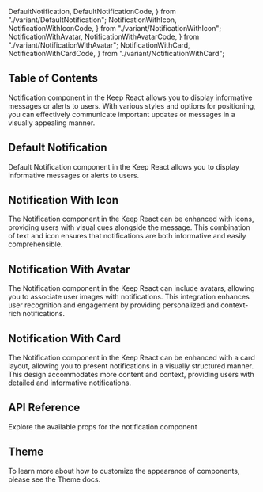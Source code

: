   DefaultNotification,
  DefaultNotificationCode,
} from "./variant/DefaultNotification";
  NotificationWithIcon,
  NotificationWithIconCode,
} from "./variant/NotificationWithIcon";
  NotificationWithAvatar,
  NotificationWithAvatarCode,
} from "./variant/NotificationWithAvatar";
  NotificationWithCard,
  NotificationWithCardCode,
} from "./variant/NotificationWithCard";



## Table of Contents

Notification component in the Keep React allows you to display informative messages or alerts to users. With various styles and options for positioning, you can effectively communicate important updates or messages in a visually appealing manner.

## Default Notification

Default Notification component in the Keep React allows you to display informative messages or alerts to users.

<CodePreview github="Notification" code={DefaultNotificationCode}>
  <DefaultNotification />
</CodePreview>

## Notification With Icon

The Notification component in the Keep React can be enhanced with icons, providing users with visual cues alongside the message. This combination of text and icon ensures that notifications are both informative and easily comprehensible.

<CodePreview github="Notification" code={NotificationWithIconCode}>
  <NotificationWithIcon />
</CodePreview>

## Notification With Avatar

The Notification component in the Keep React can include avatars, allowing you to associate user images with notifications. This integration enhances user recognition and engagement by providing personalized and context-rich notifications.

<CodePreview github="Notification" code={NotificationWithAvatarCode}>
  <NotificationWithAvatar />
</CodePreview>

## Notification With Card

The Notification component in the Keep React can be enhanced with a card layout, allowing you to present notifications in a visually structured manner. This design accommodates more content and context, providing users with detailed and informative notifications.

<CodePreview github="Notification" code={NotificationWithCardCode}>
  <NotificationWithCard />
</CodePreview>

## API Reference

Explore the available props for the notification component

<ComponentApi data={notificationApi} />

## Theme

To learn more about how to customize the appearance of components, please see the Theme docs.

<CssThemePreview code={useTheme().theme.notification} />

